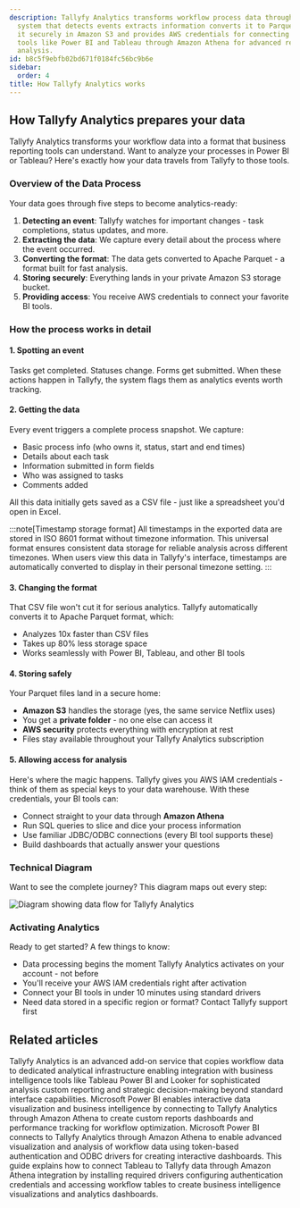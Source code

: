 ```yaml
---
description: Tallyfy Analytics transforms workflow process data through a five-step
  system that detects events extracts information converts it to Parquet format stores
  it securely in Amazon S3 and provides AWS credentials for connecting business intelligence
  tools like Power BI and Tableau through Amazon Athena for advanced reporting and
  analysis.
id: b8c5f9ebfb02bd671f0184fc56bc9b6e
sidebar:
  order: 4
title: How Tallyfy Analytics works
---
```


## How Tallyfy Analytics prepares your data

Tallyfy Analytics transforms your workflow data into a format that business reporting tools can understand. Want to analyze your processes in Power BI or Tableau? Here's exactly how your data travels from Tallyfy to those tools.

### Overview of the Data Process

Your data goes through five steps to become analytics-ready:

1. **Detecting an event**: Tallyfy watches for important changes - task completions, status updates, and more.
2. **Extracting the data**: We capture every detail about the process where the event occurred.
3. **Converting the format**: The data gets converted to Apache Parquet - a format built for fast analysis.
4. **Storing securely**: Everything lands in your private Amazon S3 storage bucket.
5. **Providing access**: You receive AWS credentials to connect your favorite BI tools.

### How the process works in detail

#### 1. Spotting an event

Tasks get completed. Statuses change. Forms get submitted. When these actions happen in Tallyfy, the system flags them as analytics events worth tracking.

#### 2. Getting the data

Every event triggers a complete process snapshot. We capture:
- Basic process info (who owns it, status, start and end times)
- Details about each task
- Information submitted in form fields
- Who was assigned to tasks
- Comments added

All this data initially gets saved as a CSV file - just like a spreadsheet you'd open in Excel.

:::note[Timestamp storage format]
All timestamps in the exported data are stored in ISO 8601 format without timezone information. This universal format ensures consistent data storage for reliable analysis across different timezones. When users view this data in Tallyfy's interface, timestamps are automatically converted to display in their personal timezone setting.
:::

#### 3. Changing the format

That CSV file won't cut it for serious analytics. Tallyfy automatically converts it to Apache Parquet format, which:
- Analyzes 10x faster than CSV files
- Takes up 80% less storage space  
- Works seamlessly with Power BI, Tableau, and other BI tools

#### 4. Storing safely

Your Parquet files land in a secure home:
- **Amazon S3** handles the storage (yes, the same service Netflix uses)
- You get a **private folder** - no one else can access it
- **AWS security** protects everything with encryption at rest
- Files stay available throughout your Tallyfy Analytics subscription

#### 5. Allowing access for analysis

Here's where the magic happens. Tallyfy gives you AWS IAM credentials - think of them as special keys to your data warehouse. With these credentials, your BI tools can:
- Connect straight to your data through **Amazon Athena** 
- Run SQL queries to slice and dice your process information
- Use familiar JDBC/ODBC connections (every BI tool supports these)
- Build dashboards that actually answer your questions

### Technical Diagram

Want to see the complete journey? This diagram maps out every step:

![Diagram showing data flow for Tallyfy Analytics](https://screenshots.tallyfy.com/file-8BhMH6hz3y.png)

### Activating Analytics

Ready to get started? A few things to know:
- Data processing begins the moment Tallyfy Analytics activates on your account - not before
- You'll receive your AWS IAM credentials right after activation
- Connect your BI tools in under 10 minutes using standard drivers
- Need data stored in a specific region or format? Contact Tallyfy support first


## Related articles
<CardGrid>
<LinkTitleCard header="<b>Integrations > Tallyfy Analytics</b>" href="/products/pro/integrations/analytics/" > Tallyfy Analytics is an advanced add-on service that copies workflow data to dedicated analytical infrastructure enabling integration with business intelligence tools like Tableau Power BI and Looker for sophisticated analysis custom reporting and strategic decision-making beyond standard interface capabilities. </LinkTitleCard>
<LinkTitleCard header="<b>Analytics > Power BI</b>" href="/products/pro/integrations/analytics/powerbi/" > Microsoft Power BI enables interactive data visualization and business intelligence by connecting to Tallyfy Analytics through Amazon Athena to create custom reports dashboards and performance tracking for workflow optimization. </LinkTitleCard>
<LinkTitleCard header="<b>Powerbi > Connect Power BI</b>" href="/products/pro/integrations/analytics/powerbi/how-to-analyze-tallyfy-workflows-with-power-bi/" > Microsoft Power BI connects to Tallyfy Analytics through Amazon Athena to enable advanced visualization and analysis of workflow data using token-based authentication and ODBC drivers for creating interactive dashboards. </LinkTitleCard>
<LinkTitleCard header="<b>Tableau > Connect Tableau to Tallyfy</b>" href="/products/pro/integrations/analytics/tableau/how-can-i-connect-tableau-to-my-tallyfy-data/" > This guide explains how to connect Tableau to Tallyfy data through Amazon Athena integration by installing required drivers configuring authentication credentials and accessing workflow tables to create business intelligence visualizations and analytics dashboards. </LinkTitleCard>
</CardGrid>